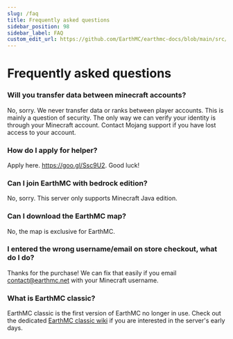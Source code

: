 ---
slug: /faq
title: Frequently asked questions
sidebar_position: 98
sidebar_label: FAQ
custom_edit_url: https://github.com/EarthMC/earthmc-docs/blob/main/src/docs/faq.mdx
---
# Frequently asked questions

### Will you transfer data between minecraft accounts?
No, sorry. We never transfer data or ranks between player accounts. This is mainly a question of security. The only way we can verify your identity is through your Minecraft account. Contact Mojang support if you have lost access to your account.

### How do I apply for helper? 
Apply here. https://goo.gl/Ssc9U2. Good luck!

### Can I join EarthMC with bedrock edition?
No, sorry. This server only supports Minecraft Java edition.

### Can I download the EarthMC map?
No, the map is exclusive for EarthMC.

### I entered the wrong username/email on store checkout, what do I do?
Thanks for the purchase! We can fix that easily if you email contact@earthmc.net with your Minecraft username.

### What is EarthMC classic?
EarthMC classic is the first version of EarthMC no longer in use. Check out the dedicated [EarthMC classic wiki](https://earthmcclassic.fandom.com/wiki/EarthMC_Wiki) if you are interested in the server's early days.
